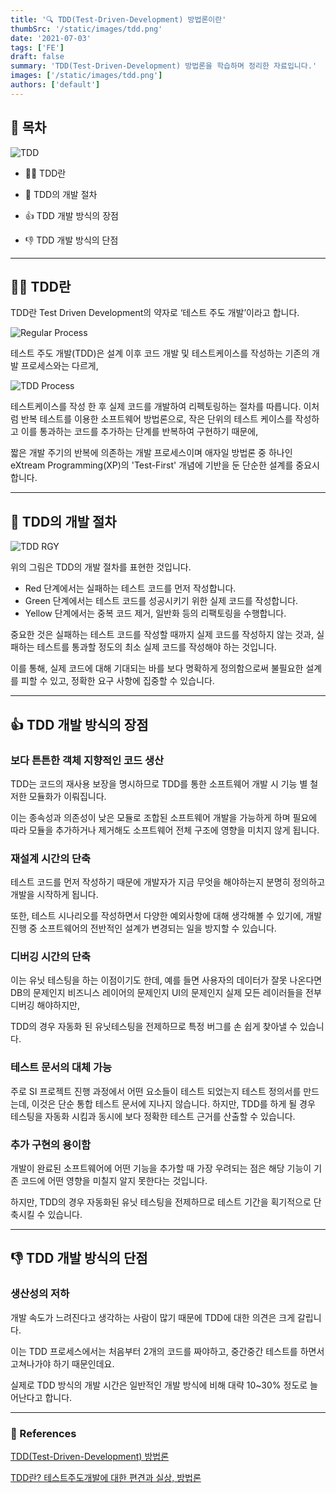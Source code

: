 ```yaml
---
title: '🔍 TDD(Test-Driven-Development) 방법론이란'
thumbSrc: '/static/images/tdd.png'
date: '2021-07-03'
tags: ['FE']
draft: false
summary: 'TDD(Test-Driven-Development) 방법론을 학습하며 정리한 자료입니다.'
images: ['/static/images/tdd.png']
authors: ['default']
---
```


## 📌 목차

![TDD](/static/images/tdd.png)

- 💁🏻 TDD란

- 🔄 TDD의 개발 절차

- 👍 TDD 개발 방식의 장점

- 👎 TDD 개발 방식의 단점

---

## 💁🏻 TDD란

TDD란 Test Driven Development의 약자로 ‘테스트 주도 개발’이라고 합니다.

![Regular Process](/static/images/tdd1.png)

테스트 주도 개발(TDD)은 설계 이후 코드 개발 및 테스트케이스를 작성하는 기존의 개발 프로세스와는 다르게,

![TDD Process](/static/images/tdd2.png)

테스트케이스를 작성 한 후 실제 코드를 개발하여 리펙토링하는 절차를 따릅니다. 이처럼 반복 테스트를 이용한 소프트웨어 방법론으로, 작은 단위의 테스트 케이스를 작성하고 이를 통과하는 코드를 추가하는 단계를 반복하여 구현하기 때문에,

짧은 개발 주기의 반복에 의존하는 개발 프로세스이며 애자일 방법론 중 하나인 eXtream Programming(XP)의 'Test-First' 개념에 기반을 둔 단순한 설계를 중요시합니다.

---

## 🔄 TDD의 개발 절차

![TDD RGY](/static/images/tdd3.png)

위의 그림은 TDD의 개발 절차를 표현한 것입니다.

- Red 단계에서는 실패하는 테스트 코드를 먼저 작성합니다.
- Green 단계에서는 테스트 코드를 성공시키기 위한 실제 코드를 작성합니다.
- Yellow 단계에서는 중복 코드 제거, 일반화 등의 리팩토링을 수행합니다.

중요한 것은 실패하는 테스트 코드를 작성할 때까지 실제 코드를 작성하지 않는 것과, 실패하는 테스트를 통과할 정도의 최소 실제 코드를 작성해야 하는 것입니다.

이를 통해, 실제 코드에 대해 기대되는 바를 보다 명확하게 정의함으로써 불필요한 설계를 피할 수 있고, 정확한 요구 사항에 집중할 수 있습니다.

---

## 👍 TDD 개발 방식의 장점

### 보다 튼튼한 객체 지향적인 코드 생산

TDD는 코드의 재사용 보장을 명시하므로 TDD를 통한 소프트웨어 개발 시 기능 별 철저한 모듈화가 이뤄집니다.

이는 종속성과 의존성이 낮은 모듈로 조합된 소프트웨어 개발을 가능하게 하며 필요에 따라 모듈을 추가하거나 제거해도 소프트웨어 전체 구조에 영향을 미치지 않게 됩니다.

### 재설계 시간의 단축

테스트 코드를 먼저 작성하기 때문에 개발자가 지금 무엇을 해야하는지 분명히 정의하고 개발을 시작하게 됩니다.

또한, 테스트 시나리오를 작성하면서 다양한 예외사항에 대해 생각해볼 수 있기에, 개발 진행 중 소프트웨어의 전반적인 설계가 변경되는 일을 방지할 수 있습니다.

### 디버깅 시간의 단축

이는 유닛 테스팅을 하는 이점이기도 한데, 예를 들면 사용자의 데이터가 잘못 나온다면 DB의 문제인지 비즈니스 레이어의 문제인지 UI의 문제인지 실제 모든 레이러들을 전부 디버깅 해야하지만,

TDD의 경우 자동화 된 유닛테스팅을 전제하므로 특정 버그를 손 쉽게 찾아낼 수 있습니다.

### 테스트 문서의 대체 가능

주로 SI 프로젝트 진행 과정에서 어떤 요소들이 테스트 되었는지 테스트 정의서를 만드는데, 이것은 단순 통합 테스트 문서에 지나지 않습니다. 하지만, TDD를 하게 될 경우 테스팅을 자동화 시킴과 동시에 보다 정확한 테스트 근거를 산출할 수 있습니다.

### 추가 구현의 용이함

개발이 완료된 소프트웨어에 어떤 기능을 추가할 때 가장 우려되는 점은 해당 기능이 기존 코드에 어떤 영향을 미칠지 알지 못한다는 것입니다.

하지만, TDD의 경우 자동화된 유닛 테스팅을 전제하므로 테스트 기간을 획기적으로 단축시킬 수 있습니다.

---

## 👎 TDD 개발 방식의 단점

### 생산성의 저하

개발 속도가 느려진다고 생각하는 사람이 많기 때문에 TDD에 대한 의견은 크게 갈립니다.

이는 TDD 프로세스에서는 처음부터 2개의 코드를 짜야하고, 중간중간 테스트를 하면서 고쳐나가야 하기 때문인데요.

실제로 TDD 방식의 개발 시간은 일반적인 개발 방식에 비해 대략 10~30% 정도로 늘어난다고 합니다.

---

### 🔗 References

[TDD(Test-Driven-Development) 방법론](http://clipsoft.co.kr/wp/blog/tddtest-driven-development-%EB%B0%A9%EB%B2%95%EB%A1%A0/)

[TDD란? 테스트주도개발에 대한 편견과 실상, 방법론](https://media.fastcampus.co.kr/knowledge/dev/tdd/)

